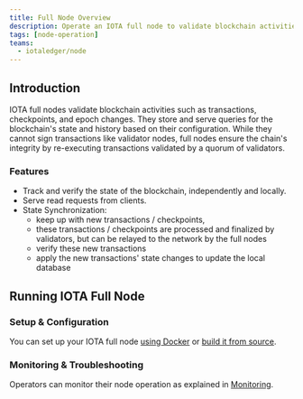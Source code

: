```yaml
---
title: Full Node Overview
description: Operate an IOTA full node to validate blockchain activities, like transactions, checkpoints, and epoch changes.
tags: [node-operation]
teams:
  - iotaledger/node
---
```


<WarningAdvanced />

## Introduction

IOTA full nodes validate blockchain activities such as transactions, checkpoints, and epoch changes. They store and serve queries for the blockchain's state and history based on their configuration. While they cannot sign transactions like validator nodes, full nodes ensure the chain's integrity by re-executing transactions validated by a quorum of validators.

### Features

- Track and verify the state of the blockchain, independently and locally.
- Serve read requests from clients.
- State Synchronization:
  - keep up with new transactions / checkpoints,
  - these transactions / checkpoints are processed and finalized by validators, but can be relayed to the network by the full nodes
  - verify these new transactions
  - apply the new transactions' state changes to update the local database

## Running IOTA Full Node

### Setup & Configuration

You can set up your IOTA full node [using Docker](docker.mdx) or [build it from source](source.mdx).

### Monitoring & Troubleshooting

Operators can monitor their node operation as explained in [Monitoring](./monitoring.mdx).

<Quiz questions={questions} />